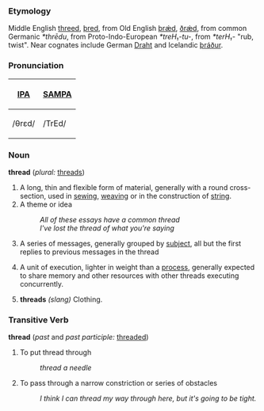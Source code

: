 ===Etymology===
Middle English [[threed]], [[þred]], from Old English [[þræd|þrǽd]], [[ðræd|ðrǽd]], from common Germanic ''*thrēdu'', from Proto-Indo-European ''*treH₁-tu-'', from ''*terH₁-'' "rub, twist".  Near cognates include German [[Draht]] and Icelandic [[þráður]].

===Pronunciation===
{| border=1 cellpadding=5
! [[w:IPA|IPA]] !! [[w:SAMPA|SAMPA]]
|-
| /θrɛd/ || /TrEd/
|}

=== Noun ===
'''thread''' (''plural:'' [[threads]])

# A long, thin and flexible form of material, generally with a round cross-section, used in [[sew]]ing, [[weave|weaving]] or in the construction of [[string]].
# A theme or idea
#: ''All of these essays have a common thread''
#: ''I've lost the thread of what you're saying''
# {{internet}} A series of messages, generally grouped by [[subject]], all but the first replies to previous messages in the thread
# {{computing}} A unit of execution, lighter in weight than a [[process]], generally expected to share memory and other resources with other threads executing concurrently.
# '''threads''' ''(slang)'' Clothing.

=== Transitive Verb ===
'''thread''' (''past'' and ''past participle:'' [[threaded]])
# To put thread through
#: ''thread a needle''
# To pass through a narrow constriction or series of obstacles
#: ''I think I can thread my way through here, but it's going to be tight.''
